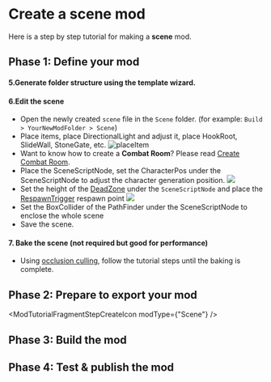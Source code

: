 
# Create a scene mod

Here is a step by step tutorial for making a **scene** mod.

## Phase 1: Define your mod

<ModTutorialFragmentStepOpenUnity />

#### 5.Generate folder structure using the template wizard.

<ModTutorialFragmentStepTemplateWizard modType="Scene" />

#### 6.Edit the scene

* Open the newly created `scene` file in the `Scene` folder. (for example: `Build > YourNewModFolder > Scene`)
* Place items, place DirectionalLight and adjust it, place HookRoot, SlideWall, StoneGate, etc.
![placeItem](2.create-a-scene-mod/placeItem.png)
* Want to know how to create a **Combat Room**? Please read [Create Combat Room](../tutorials-advanced/2.create-combat-room.md).
* Place the SceneScriptNode, set the CharacterPos under the SceneScriptNode to adjust the character generation position.
![](2.create-a-scene-mod/sceneScriptNode.png)
* Set the height of the [DeadZone](../details/deadzone-respawntrigger.md) under the `SceneScriptNode` and place the  [RespawnTrigger](../details/deadzone-respawntrigger.md)  respawn point
![](2.create-a-scene-mod/pathfinder.png)
* Set the BoxCollider of the PathFinder under the SceneScriptNode to enclose the whole scene
* Save the scene.

#### 7. Bake the scene (not required but good for performance)
* Using [occlusion culling](https://docs.unity3d.com/2019.4/Documentation/Manual/occlusion-culling-getting-started.html), follow the tutorial steps until the baking is complete.

## Phase 2: Prepare to export your mod

<ModTutorialFragmentStepCreateIcon modType={"Scene"} />

## Phase 3: Build the mod

<ModTutorialFragmentPhaseBuild />

## Phase 4: Test & publish the mod

<ModTutorialFragmentPhaseTest />